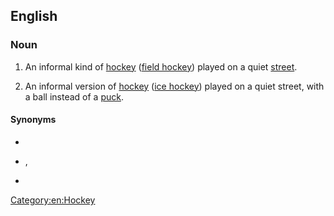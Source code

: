 {{also|street-hockey}}
==English==

===Noun===
{{en-noun|head=[[street]] [[hockey]]|-}}

# {{lb|en|British|field hockey}} An informal kind of [[hockey]] ([[field hockey]]) played on a quiet [[street]].
# {{lb|en|Canada|ice hockey}} An informal version of [[hockey]] ([[ice hockey]]) played on a quiet street, with a ball instead of a [[puck]].

====Synonyms====
* {{l|en|road hockey}}
* {{l|en|shinny}}, {{l|en|shinny hockey}} {{qualifier|Canada}}
* {{l|en|ball hockey}} {{qualifier|Canada}}

[[Category:en:Hockey]]